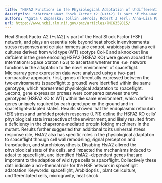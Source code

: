 ```yaml
---
title: "HSFA2 Functions in the Physiological Adaptation of Undifferentiated Plant Cells to Spaceflight"
description: "Abstract Heat Shock Factor A2 (HsfA2) is part of the Heat Shock Factor (HSF) network, and plays an essential role beyond heat shock in environmental stress responses and cellular homeostatic control. ..."
authors: "Agata K Zupanska; Collin LeFrois; Robert J Ferl; Anna-Lisa Paul"
url: https://www.ncbi.nlm.nih.gov/pmc/articles/PMC6359015/
---
```


Heat Shock Factor A2 (HsfA2) is part of the Heat Shock Factor (HSF) network, and plays an essential role beyond heat shock in environmental stress responses and cellular homeostatic control. Arabidopsis thaliana cell cultures derived from wild type (WT) ecotype Col-0 and a knockout line deficient in the gene encoding HSFA2 (HSFA2 KO) were grown aboard the International Space Station (ISS) to ascertain whether the HSF network functions in the adaptation to the novel environment of spaceflight. Microarray gene expression data were analyzed using a two-part comparative approach. First, genes differentially expressed between the two environments (spaceflight to ground) were identified within the same genotype, which represented physiological adaptation to spaceflight. Second, gene expression profiles were compared between the two genotypes (HSFA2 KO to WT) within the same environment, which defined genes uniquely required by each genotype on the ground and in spaceflight-adapted states. Results showed that the endoplasmic reticulum (ER) stress and unfolded protein response (UPR) define the HSFA2 KO cells’ physiological state irrespective of the environment, and likely resulted from a deficiency in the chaperone-mediated protein folding machinery in the mutant. Results further suggested that additional to its universal stress response role, HsfA2 also has specific roles in the physiological adaptation to spaceflight through cell wall remodeling, signal perception and transduction, and starch biosynthesis. Disabling HsfA2 altered the physiological state of the cells, and impacted the mechanisms induced to adapt to spaceflight, and identified HsfA2 -dependent genes that are important to the adaption of wild type cells to spaceflight. Collectively these data indicate a non-thermal role for the HSF network in spaceflight adaptation. Keywords: spaceflight, Arabidopsis , plant cell culture, undifferentiated cells, microgravity, heat shock
